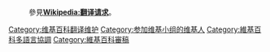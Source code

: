 {{翻譯相關維護}}

{{catnav|頁面分類|總類|維基百科站務|维基百科维护|翻译相关维护}}
:參見'''[[Wikipedia:翻译请求|Wikipedia:翻译请求]]'''。

{{see also|Category:參與翻譯的維基人}}

[[Category:维基百科翻译维护|Category:维基百科翻译维护]]
[[Category:参加维基小组的维基人|Category:参加维基小组的维基人]]
[[Category:維基百科多語言協調|Category:維基百科多語言協調]]
[[Category:維基百科審稿|Category:維基百科審稿]]